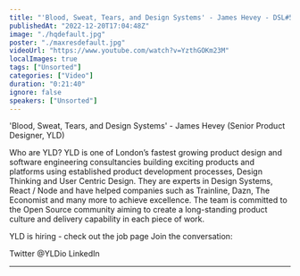 ```yaml
---
title: "'Blood, Sweat, Tears, and Design Systems' - James Hevey - DSL#5 - December 2022"
publishedAt: "2022-12-20T17:04:48Z"
image: "./hqdefault.jpg"
poster: "./maxresdefault.jpg"
videoUrl: "https://www.youtube.com/watch?v=YzthGOKm23M"
localImages: true
tags: ["Unsorted"]
categories: ["Video"]
duration: "0:21:40"
ignore: false
speakers: ["Unsorted"]
---
```


'Blood, Sweat, Tears, and Design Systems' - James Hevey (Senior Product Designer, YLD)

Who are YLD?
YLD is one of London’s fastest growing product design and software engineering consultancies building exciting products and platforms using established product development processes, Design Thinking and User Centric Design. They are experts in Design Systems, React / Node and have helped companies such as Trainline, Dazn, The Economist and many more to achieve excellence.
The team is committed to the Open Source community aiming to create a long-standing product culture and delivery capability in each piece of work.

YLD is hiring - check out the job page
Join the conversation:

Twitter @YLDio
LinkedIn

---
